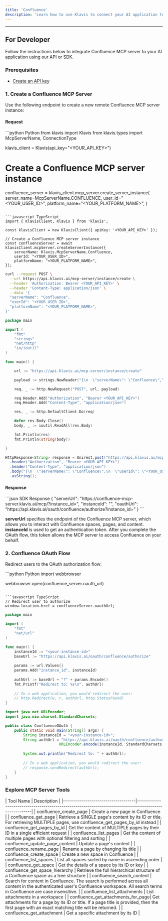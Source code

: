 ```yaml
---
title: 'Confluence'
description: 'Learn how to use Klavis to connect your AI application to Confluence MCP Server'
---
```



<NoCodeSnippet />

---

## For Developer

Follow the instructions below to integrate Confluence MCP server to your AI application using our API or SDK.

### Prerequisites

- [Create an API key](https://www.klavis.ai/home/api-keys)

### 1. Create a Confluence MCP Server

Use the following endpoint to create a new remote Confluence MCP server instance:

#### Request
<CodeGroup>
```python Python
from klavis import Klavis
from klavis.types import McpServerName, ConnectionType

klavis_client = Klavis(api_key="<YOUR_API_KEY>")

# Create a Confluence MCP server instance
confluence_server = klavis_client.mcp_server.create_server_instance(
    server_name=McpServerName.CONFLUENCE,
    user_id="<YOUR_USER_ID>",
    platform_name="<YOUR_PLATFORM_NAME>",
)
```

```javascript TypeScript
import { KlavisClient, Klavis } from 'klavis';

const klavisClient = new KlavisClient({ apiKey: '<YOUR_API_KEY>' });

// Create a Confluence MCP server instance
const confluenceServer = await klavisClient.mcpServer.createServerInstance({
    serverName: Klavis.McpServerName.Confluence,
    userId: "<YOUR_USER_ID>",
    platformName: "<YOUR_PLATFORM_NAME>",
});
```

```bash cURL
curl --request POST \
  --url https://api.klavis.ai/mcp-server/instance/create \
  --header 'Authorization: Bearer <YOUR_API_KEY>' \
  --header 'Content-Type: application/json' \
  --data '{
  "serverName": "Confluence",
  "userId": "<YOUR_USER_ID>",
  "platformName": "<YOUR_PLATFORM_NAME>",
}'
```


```go Go
package main

import (
	"fmt"
	"strings"
	"net/http"
	"io/ioutil"
)

func main() {

	url := "https://api.klavis.ai/mcp-server/instance/create"

	payload := strings.NewReader("{\n  \"serverName\": \"Confluence\",\n  \"userId\": \"<YOUR_USER_ID>\",\n  \"platformName\": \"<YOUR_PLATFORM_NAME>\"\n}")

	req, _ := http.NewRequest("POST", url, payload)

	req.Header.Add("Authorization", "Bearer <YOUR_API_KEY>")
	req.Header.Add("Content-Type", "application/json")

	res, _ := http.DefaultClient.Do(req)

	defer res.Body.Close()
	body, _ := ioutil.ReadAll(res.Body)

	fmt.Println(res)
	fmt.Println(string(body))

}
```

```java Java
HttpResponse<String> response = Unirest.post("https://api.klavis.ai/mcp-server/instance/create")
  .header("Authorization", "Bearer <YOUR_API_KEY>")
  .header("Content-Type", "application/json")
  .body("{\n  \"serverName\": \"Confluence\",\n  \"userId\": \"<YOUR_USER_ID>\",\n  \"platformName\": \"<YOUR_PLATFORM_NAME>\"\n}")
  .asString();
```
</CodeGroup>

#### Response
<CodeGroup>
```json SDK Response
{
  "serverUrl": "https://confluence-mcp-server.klavis.ai/mcp/?instance_id=<instance-id>",
  "instanceId": "<instance-id>",
  "oauthUrl": "https://api.klavis.ai/oauth/confluence/authorize?instance_id=<instance-id>"
}
```
</CodeGroup>

<Check>**serverUrl** specifies the endpoint of the Confluence MCP server, which allows you to interact with Confluence spaces, pages, and content.</Check>
<Note>**instanceId** is used to get an authentication token. After you complete the OAuth flow, this token allows the MCP server to access Confluence on your behalf.</Note>

### 2. Confluence OAuth Flow

Redirect users to the OAuth authorization flow:

<CodeGroup>
```python Python
import webbrowser

webbrowser.open(confluence_server.oauth_url)
```

```javascript TypeScript
// Redirect user to authorize
window.location.href = confluenceServer.oauthUrl;
```



```go Go
package main

import (
    "fmt"
    "net/url"
)

func main() {
    instanceId := "<your-instance-id>"
    baseUrl := "https://api.klavis.ai/oauth/confluence/authorize"
    
    params := url.Values{}
    params.Add("instance_id", instanceId)
    
    authUrl := baseUrl + "?" + params.Encode()
    fmt.Printf("Redirect to: %s\n", authUrl)
    
    // In a web application, you would redirect the user:
    // http.Redirect(w, r, authUrl, http.StatusFound)
}
```

```java Java
import java.net.URLEncoder;
import java.nio.charset.StandardCharsets;

public class ConfluenceOAuth {
    public static void main(String[] args) {
        String instanceId = "<your-instance-id>";
        String authUrl = "https://api.klavis.ai/oauth/confluence/authorize?instance_id=" + 
                        URLEncoder.encode(instanceId, StandardCharsets.UTF_8);
        
        System.out.println("Redirect to: " + authUrl);
        
        // In a web application, you would redirect the user:
        // response.sendRedirect(authUrl);
    }
}
```


</CodeGroup>

### Explore MCP Server Tools

<Accordion title="Tools Information">
| Tool Name                          | Description                                                                                           |
|------------------------------------|-------------------------------------------------------------------------------------------------------|
| confluence_create_page             | Create a new page in Confluence                                                                      |
| confluence_get_page                | Retrieve a SINGLE page's content by its ID or title. For retrieving MULTIPLE pages, use confluence_get_pages_by_id instead |
| confluence_get_pages_by_id         | Get the content of MULTIPLE pages by their ID in a single efficient request                         |
| confluence_list_pages              | Get the content of multiple pages with optional filtering and sorting                               |
| confluence_update_page_content     | Update a page's content                                                                              |
| confluence_rename_page             | Rename a page by changing its title                                                                  |
| confluence_create_space            | Create a new space in Confluence                                                                     |
| confluence_list_spaces             | List all spaces sorted by name in ascending order                                                   |
| confluence_get_space               | Get the details of a space by its ID or key                                                         |
| confluence_get_space_hierarchy     | Retrieve the full hierarchical structure of a Confluence space as a tree structure                  |
| confluence_search_content          | Search for content in Confluence. The search is performed across all content in the authenticated user's Confluence workspace. All search terms in Confluence are case insensitive. |
| confluence_list_attachments        | List attachments in a workspace                                                                      |
| confluence_get_attachments_for_page| Get attachments for a page by its ID or title. If a page title is provided, then the first page with an exact matching title will be returned. |
| confluence_get_attachment          | Get a specific attachment by its ID                                                                  |
</Accordion> 